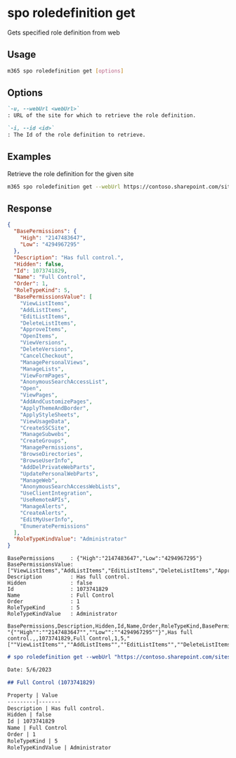 
# spo roledefinition get

Gets specified role definition from web

## Usage

```sh
m365 spo roledefinition get [options]
```

## Options

```md defintion-list
`-u, --webUrl <webUrl>`
: URL of the site for which to retrieve the role definition.

`-i, --id <id>`
: The Id of the role definition to retrieve.
```

<Global />

## Examples

Retrieve the role definition for the given site

```sh
m365 spo roledefinition get --webUrl https://contoso.sharepoint.com/sites/project-x --id 1
```

## Response

<Tabs>
  <TabItem value="JSON">

  ```json
  {
    "BasePermissions": {
      "High": "2147483647",
      "Low": "4294967295"
    },
    "Description": "Has full control.",
    "Hidden": false,
    "Id": 1073741829,
    "Name": "Full Control",
    "Order": 1,
    "RoleTypeKind": 5,
    "BasePermissionsValue": [
      "ViewListItems",
      "AddListItems",
      "EditListItems",
      "DeleteListItems",
      "ApproveItems",
      "OpenItems",
      "ViewVersions",
      "DeleteVersions",
      "CancelCheckout",
      "ManagePersonalViews",
      "ManageLists",
      "ViewFormPages",
      "AnonymousSearchAccessList",
      "Open",
      "ViewPages",
      "AddAndCustomizePages",
      "ApplyThemeAndBorder",
      "ApplyStyleSheets",
      "ViewUsageData",
      "CreateSSCSite",
      "ManageSubwebs",
      "CreateGroups",
      "ManagePermissions",
      "BrowseDirectories",
      "BrowseUserInfo",
      "AddDelPrivateWebParts",
      "UpdatePersonalWebParts",
      "ManageWeb",
      "AnonymousSearchAccessWebLists",
      "UseClientIntegration",
      "UseRemoteAPIs",
      "ManageAlerts",
      "CreateAlerts",
      "EditMyUserInfo",
      "EnumeratePermissions"
    ],
    "RoleTypeKindValue": "Administrator"
  }
  ```

  </TabItem>
  <TabItem value="Text">

  ```text
  BasePermissions     : {"High":"2147483647","Low":"4294967295"}
  BasePermissionsValue: ["ViewListItems","AddListItems","EditListItems","DeleteListItems","ApproveItems","OpenItems","ViewVersions","DeleteVersions","CancelCheckout","ManagePersonalViews","ManageLists","ViewFormPages","AnonymousSearchAccessList","Open","ViewPages","AddAndCustomizePages","ApplyThemeAndBorder","ApplyStyleSheets","ViewUsageData","CreateSSCSite","ManageSubwebs","CreateGroups","ManagePermissions","BrowseDirectories","BrowseUserInfo","AddDelPrivateWebParts","UpdatePersonalWebParts","ManageWeb","AnonymousSearchAccessWebLists","UseClientIntegration","UseRemoteAPIs","ManageAlerts","CreateAlerts","EditMyUserInfo","EnumeratePermissions"]
  Description         : Has full control.
  Hidden              : false
  Id                  : 1073741829
  Name                : Full Control
  Order               : 1
  RoleTypeKind        : 5
  RoleTypeKindValue   : Administrator
  ```

  </TabItem>
  <TabItem value="CSV">

  ```csv
  BasePermissions,Description,Hidden,Id,Name,Order,RoleTypeKind,BasePermissionsValue,RoleTypeKindValue
  "{""High"":""2147483647"",""Low"":""4294967295""}",Has full control.,,1073741829,Full Control,1,5,"[""ViewListItems"",""AddListItems"",""EditListItems"",""DeleteListItems"",""ApproveItems"",""OpenItems"",""ViewVersions"",""DeleteVersions"",""CancelCheckout"",""ManagePersonalViews"",""ManageLists"",""ViewFormPages"",""AnonymousSearchAccessList"",""Open"",""ViewPages"",""AddAndCustomizePages"",""ApplyThemeAndBorder"",""ApplyStyleSheets"",""ViewUsageData"",""CreateSSCSite"",""ManageSubwebs"",""CreateGroups"",""ManagePermissions"",""BrowseDirectories"",""BrowseUserInfo"",""AddDelPrivateWebParts"",""UpdatePersonalWebParts"",""ManageWeb"",""AnonymousSearchAccessWebLists"",""UseClientIntegration"",""UseRemoteAPIs"",""ManageAlerts"",""CreateAlerts"",""EditMyUserInfo"",""EnumeratePermissions""]",Administrator
  ```

  </TabItem>
  <TabItem value="Markdown">

  ```md
  # spo roledefinition get --webUrl "https://contoso.sharepoint.com/sites/project-x" --id "1073741829"

  Date: 5/6/2023

  ## Full Control (1073741829)

  Property | Value
  ---------|-------
  Description | Has full control.
  Hidden | false
  Id | 1073741829
  Name | Full Control
  Order | 1
  RoleTypeKind | 5
  RoleTypeKindValue | Administrator
  ```

  </TabItem>
</Tabs>

